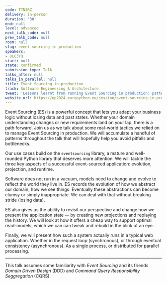 ```yaml
---
code: TTN3RZ
delivery: in-person
duration: '30'
end: null
level: advanced
next_talk_code: null
prev_talk_code: null
room: null
slug: event-sourcing-in-production
speakers:
- 8LC3YQ
start: null
state: confirmed
submission_type: Talk
talks_after: null
talks_in_parallel: null
title: Event Sourcing in production
track: Software Engineering & Architecture
tweet: 'Lessons learnt from running Event Sourcing in production: patterns and pitfalls'
website_url: https://ep2024.europython.eu/session/event-sourcing-in-production
---
```


Event Sourcing (ES) is a powerful concept that lets you adapt your business logic without losing data and past states.
Whether your domain understanding changes or new requirements land on your lap, there is a path forward.
Join us as we talk about some real-world tactics we relied on to manage Event Sourcing in production.
We will accumulate a handful of patterns throughout the talk that will hopefully help you avoid pitfalls and bottlenecks.

Our use cases build on the `eventsourcing` library, a mature and well-rounded Python library that deserves more attention.
We will tackle the three key aspects of a successful event-sourced application: evolution, projection, and runtime.

Software does not run in a vacuum, models need to change and evolve to reflect the world they live in.
ES records the evolution of how we abstract our domain, how we see things.
Eventually these abstractions can become clumsy or simply inappropriate.
We can deal with that without breaking stride (losing data).

ES also gives us the ability to revisit our perspective and change how we present the application state — by creating new projections and replaying the history.
We will look at how it offers a cheap way to support optimal read-models, which we can can tweak and rebuild in the blink of an eye.

Finally, we will present how such a system actually runs in a typical web application.
Whether in the request loop (synchronous), or through eventual consistency (asynchronous).
As a single process, or distributed for parallel processing.

---

This talk assumes some familiarity with _Event Sourcing_ and its friends _Domain Driven Design_ (DDD) and _Command Query Responsibility Seggregation_ (CQRS).
